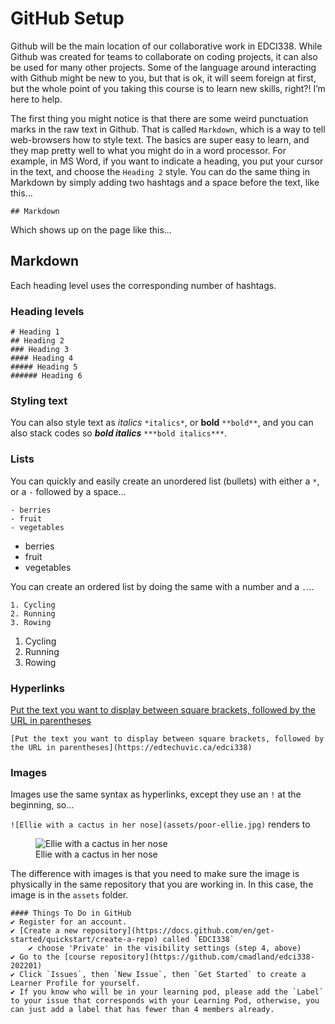 # GitHub Setup {-}

Github will be the main location of our collaborative work in EDCI338. While Github was created for teams to collaborate on coding projects, it can also be used for many other projects. Some of the language around interacting with Github might be new to you, but that is ok, it will seem foreign at first, but the whole point of you taking this course is to learn new skills, right?! I'm here to help.

The first thing you might notice is that there are some weird punctuation marks in the raw text in Github. That is called `Markdown`, which is a way to tell web-browsers how to style text. The basics are super easy to learn, and they map pretty well to what you might do in a word processor. For example, in MS Word, if you want to indicate a heading, you put your cursor in the text, and choose the `Heading 2` style. You can do the same thing in Markdown by simply adding two hashtags and a space before the text, like this...

`## Markdown`

Which shows up on the page like this...

## Markdown {-}

Each heading level uses the corresponding number of hashtags.

### Heading levels {-}

```
# Heading 1
## Heading 2
### Heading 3
#### Heading 4
##### Heading 5
###### Heading 6
```

### Styling text {-}

You can also style text as *italics* `*italics*`, or **bold** `**bold**`, and you can also stack codes so ***bold italics*** `***bold italics***`.

### Lists {-}

You can quickly and easily create an unordered list (bullets) with either a `*`, or a `-` followed by a space...

```
- berries
- fruit
- vegetables
```

- berries
- fruit
- vegetables

You can create an ordered list by doing the same with a number and a `.`...

```
1. Cycling
2. Running
3. Rowing
```

1. Cycling
2. Running
3. Rowing

### Hyperlinks {-}

[Put the text you want to display between square brackets, followed by the URL in parentheses](https://edtechuvic.ca/edci338)

 `[Put the text you want to display between square brackets, followed by the URL in parentheses](https://edtechuvic.ca/edci338)` 

### Images {-}

Images use the same syntax as hyperlinks, except they use an `!` at the beginning, so...

`![Ellie with a cactus in her nose](assets/poor-ellie.jpg)` renders to

![Ellie with a cactus in her nose](assets/poor-ellie.jpg)

The difference with images is that you need to make sure the image is physically in the same repository that you are working in. In this case, the image is in the `assets` folder.


```block
#### Things To Do in GitHub
✔️ Register for an account.  
✔️ [Create a new repository](https://docs.github.com/en/get-started/quickstart/create-a-repo) called `EDCI338`  
    ✔️ choose 'Private' in the visibility settings (step 4, above)  
✔️ Go to the [course repository](https://github.com/cmadland/edci338-202201)  
✔️ Click `Issues`, then `New Issue`, then `Get Started` to create a Learner Profile for yourself.  
✔️ If you know who will be in your learning pod, please add the `Label` to your issue that corresponds with your Learning Pod, otherwise, you can just add a label that has fewer than 4 members already.
```
